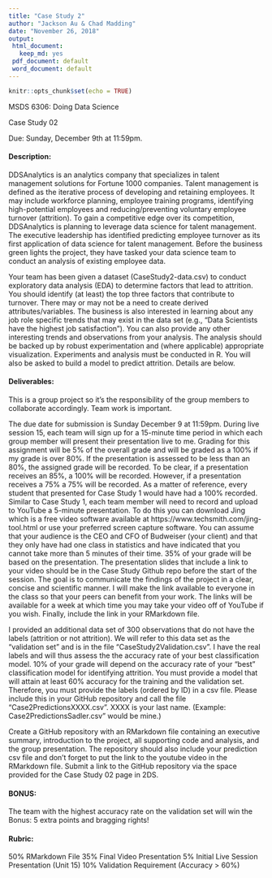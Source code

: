 ```yaml
---
title: "Case Study 2"
author: "Jackson Au & Chad Madding"
date: "November 26, 2018"
output:
 html_document:
   keep_md: yes
 pdf_document: default
 word_document: default
---
```


```r
knitr::opts_chunk$set(echo = TRUE)
```

MSDS 6306: Doing Data Science

Case Study 02

Due: Sunday, December 9th at 11:59pm. 

#### Description:
DDSAnalytics is an analytics company that specializes in talent management solutions for Fortune 1000 companies. Talent management is defined as the iterative process of developing and retaining employees. It may include workforce planning, employee training programs, identifying high-potential employees and reducing/preventing voluntary employee turnover (attrition). To gain a competitive edge over its competition, DDSAnalytics is planning to leverage data science for talent management. The executive leadership has identified predicting employee turnover as its first application of data science for talent management. Before the business green lights the project, they have tasked your data science team to conduct an analysis of existing employee data. 

Your team has been given a dataset (CaseStudy2-data.csv) to conduct exploratory data analysis (EDA) to determine factors that lead to attrition. You should identify (at least) the top three factors that contribute to turnover. There may or may not be a need to create derived attributes/variables. The business is also interested in learning about any job role specific trends that may exist in the data set (e.g., “Data Scientists have the highest job satisfaction”). You can also provide any other interesting trends and observations from your analysis. The analysis should be backed up by robust experimentation and (where applicable) appropriate visualization. Experiments and analysis must be conducted in R. You will also be asked to build a model to predict attrition. Details are below. 

#### Deliverables: 

This is a group project so it’s the responsibility of the group members to collaborate accordingly. Team work is important. 

The due date for submission is Sunday December 9 at 11:59pm. During live session 15, each team will sign up for a 15-minute time period in which each group member will present their presentation live to me. Grading for this assignment will be 5% of the overall grade and will be graded as a 100% if my grade is over 80%. If the presentation is assessed to be less than an 80%, the assigned grade will be recorded. To be clear, if a presentation receives an 85%, a 100% will be recorded. However, if a presentation receives a 75% a 75% will be recorded. As a matter of reference, every student that presented for Case Study 1 would have had a 100% recorded. 
Similar to Case Study 1, each team member will need to record and upload to YouTube a 5-minute presentation. To do this you can download Jing which is a free video software available at https://www.techsmith.com/jing-tool.html or use your preferred screen capture software. You can assume that your audience is the CEO and CFO of Budweiser (your client) and that they only have had one class in statistics and have indicated that you cannot take more than 5 minutes of their time. 35% of your grade will be based on the presentation. The presentation slides that include a link to your video should be in the Case Study Github repo before the start of the session. The goal is to communicate the findings of the project in a clear, concise and scientific manner. I will make the link available to everyone in the class so that your peers can benefit from your work. The links will be available for a week at which time you may take your video off of YouTube if you wish. Finally, include the link in your RMarkdown file.

I provided an additional data set of 300 observations that do not have the labels (attrition or not attrition). We will refer to this data set as the “validation set” and is in the file “CaseStudy2Validation.csv”. I have the real labels and will thus assess the the accuracy rate of your best classification model. 10% of your grade will depend on the accuracy rate of your “best” classification model for identifying attrition. You must provide a model that will attain at least 60% accuracy for the training and the validation set. Therefore, you must provide the labels (ordered by ID) in a csv file. Please include this in your GitHub repository and call the file “Case2PredictionsXXXX.csv”. XXXX is your last name. (Example: Case2PredictionsSadler.csv” would be mine.)

Create a GitHub repository with an RMarkdown file containing an executive summary, introduction to the project, all supporting code and analysis, and the group presentation. The repository should also include your prediction csv file and don’t forget to put the link to the youtube video in the RMarkdown file. Submit a link to the GitHub repository via the space provided for the Case Study 02 page in 2DS.

#### BONUS:

The team with the highest accuracy rate on the validation set will win the Bonus: 5 extra points and bragging rights!

#### Rubric:

50% RMarkdown File
35% Final Video Presentation
5% Initial Live Session Presentation (Unit 15)
10% Validation Requirement (Accuracy > 60%)
